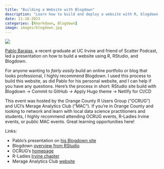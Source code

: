 ```yaml
---
title: "Building a Website with Blogdown"
description: "Learn how to build and deploy a website with R, blogdown, GitHub, Hugo, and Netlify."
date: 11-18-2023
categories: [Rmarkdown, Blogdown]
image: images/blogdown.jpg
---
```


![](./images/blogdown.jpg)

[Pablo Barajas](https://www.linkedin.com/in/pabloibarajas/), a recent graduate at UC Irvine and friend of Scatter Podcast, led a presentation on how to build a website using R, RStudio, and Blogdown.

For anyone wanting to _fairly easily_ build an online portfolio or blog that looks professional, I highly recommend Blogdown. I used this process to build this website, as did Pablo for his personal website, and I can help if you have any questions. Here's the process in short: RStudio site build with Blogdown -> Commit to GitHub -> Apply Hugo theme -> Netlify for CI/CD

This event was hosted by the Orange County R Users Group ("OCRUG") and UCI's Merage Analytics Club ("MAC"). If you're in Orange County and looking to network and learn with local data science practitioners and students, I highly recommend attending OCRUG events, R-Ladies Irvine events, or public MAC events. Great learning opportunities here!


Links:

* Pablo's presentation on [his Blogdown site](https://pbarajas.rbind.io/posts/website-tutorial/)
* Blogdown [overview from RStudio](https://blog.rstudio.com/2017/09/11/announcing-blogdown/)
* OCRUG's [homepage](https://ocrug.org)
* R-Ladies [Irvine chapter](https://www.rladiesirvine.org)
* Merage Analytics Club [website](https://sites.uci.edu/merageaa/)